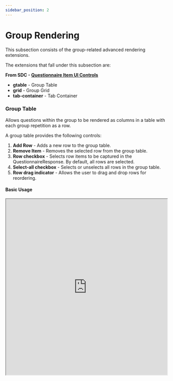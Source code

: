 ```yaml
---
sidebar_position: 2
---
```



# Group Rendering

This subsection consists of the group-related advanced rendering extensions.

The extensions that fall under this subsection are:

**From SDC - [Questionnaire Item UI Controls](https://hl7.org/fhir/extensions/CodeSystem-questionnaire-item-control.html)**

- **gtable** - Group Table
- **grid** - Group Grid
- **tab-container** - Tab Container

### Group Table

Allows questions within the group to be rendered as columns in a table with each group repetition as a row.

A group table provides the following controls:

1. **Add Row** - Adds a new row to the group table.
2. **Remove Item** - Removes the selected row from the group table.
3. **Row checkbox** - Selects row items to be captured in the QuestionnaireResponse. By default, all rows are selected.
4. **Select-all checkbox** - Selects or unselects all rows in the group table.
5. **Row drag indicator** - Allows the user to drag and drop rows for reordering.

#### Basic Usage

<IframeContainer storyUrl="https://smartforms.csiro.au/storybook/index.html?path=/story/component-sdc-8-1-2-advanced-control-appearance-item-control-group--g-table-single">
  <iframe
    src="https://smartforms.csiro.au/storybook/iframe.html?args=&id=component-sdc-8-1-2-advanced-control-appearance-item-control-group--g-table-single"
    width="100%"
    height="550"
  />
</IframeContainer>

#### Repeating Usage

<IframeContainer storyUrl="https://smartforms.csiro.au/storybook/index.html?path=/story/component-sdc-8-1-2-advanced-control-appearance-item-control-group--g-table-repeats">
  <iframe
    src="https://smartforms.csiro.au/storybook/iframe.html?args=&id=component-sdc-8-1-2-advanced-control-appearance-item-control-group--g-table-repeats"
    width="100%"
    height="750"
  />
</IframeContainer>

:::note

Having too many columns in a group table can make the form question difficult to read. It is recommended to have a maximum of 4-5 columns in a group table.

:::

### Group Grid

Allows questions within the group to be rendered as a grid. Each row in the grid should refer to a topic/section, with the columns representing the related questions.

Refer to the **grid** section in [Questionnaire Item UI Controls](https://hl7.org/fhir/extensions/CodeSystem-questionnaire-item-control.html) for a detailed explanation in constructing a group grid.

#### Single-row Usage

<IframeContainer storyUrl="https://smartforms.csiro.au/storybook/index.html?path=/story/component-sdc-8-1-2-advanced-control-appearance-item-control-group--grid-single-row">
  <iframe
    src="https://smartforms.csiro.au/storybook/iframe.html?args=&id=component-sdc-8-1-2-advanced-control-appearance-item-control-group--grid-single-row"
    width="100%"
    height="250"
  />
</IframeContainer>

#### Multi-row Usage

<IframeContainer storyUrl="https://smartforms.csiro.au/storybook/index.html?path=/story/component-sdc-8-1-2-advanced-control-appearance-item-control-group--grid-multi-row">
  <iframe
    src="https://smartforms.csiro.au/storybook/iframe.html?args=&id=component-sdc-8-1-2-advanced-control-appearance-item-control-group--grid-multi-row"
    width="100%"
    height="560"
  />
</IframeContainer>

:::note

Similar to the group table, having too many columns in a group grid can make the form question difficult to read. It is recommended to have a maximum of 4-5 columns in a group table.

:::

### Tab Container

Indicates that the group represents a collection of tabs.

This can be used to create a "tabbed" form, with clickable tabs on the left and the form sections on the right.

[Conditional rendering](/docs/sdc/conditional) can be used to show/hide tabs based on form answers or a pre-filled value i.e. a patient's age.

#### Basic Usage

<IframeContainer storyUrl="https://smartforms.csiro.au/storybook/index.html?path=/story/component-sdc-8-1-2-advanced-control-appearance-item-control-group--tab-container">
  <iframe
    src="https://smartforms.csiro.au/storybook/iframe.html?args=&id=component-sdc-8-1-2-advanced-control-appearance-item-control-group--tab-container"
    width="100%"
    height="560"
  />
</IframeContainer>

#### Conditional Rendering Usage

<IframeContainer storyUrl="https://smartforms.csiro.au/storybook/index.html?path=/story/component-sdc-9-1-4-form-behavior-other-control--enable-when-expression-tabs">
  <iframe
    src="https://smartforms.csiro.au/storybook/iframe.html?args=&id=component-sdc-9-1-4-form-behavior-other-control--enable-when-expression-tabs"
    width="100%"
    height="420"
  />
</IframeContainer>
